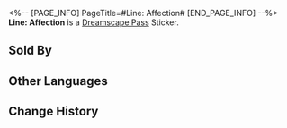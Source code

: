 <%-- [PAGE_INFO]
PageTitle=#Line: Affection#
[END_PAGE_INFO] --%>
{{Stub|Location information}}
{{Item Infobox
|id          = 223271
|image       = Dreamscape Pass Sticker Text.png
|type        = Dreamscape Pass Sticker
|type2       = Talking Clock Stickers
|invCategory = 
|rarity      = 4
|effect      = 
|description = Digital stickers that can be used to decorate the pages of the Dreamtour Handbook. They come in many different styles.
|source1     = [[Learn about the story behind the sad shop security guard]]
}}
{{Description|Darling... you're like an exclusive dream bubble. I yearn to hold you in my arms every night.}}
'''Line: Affection''' is a [[Dreamscape Pass]] Sticker.

==Sold By==
{{Shop Availability}}

==Other Languages==
{{Other Languages
|en   = Line: Affection
|zhs  = 台词：示爱
|zht  = 台詞：示愛
|ja   = セリフ：求愛
|ko   = 대사: 애정 표현
|es   = Guion: Afecto
|fr   = Réplique&nbsp;: affection
|ru   = Реплика: Выражение любви
|th   = บทพูด: แสดงความรัก
|vi   = Lời Thoại: Thể Hiện Tình Yêu
|de   = Spruch: Zuneigung
|id   = Dialog: Ungkapan Cinta
|pt   = Linha: Afeto
}}

==Change History==
{{Change History|2.0}}
